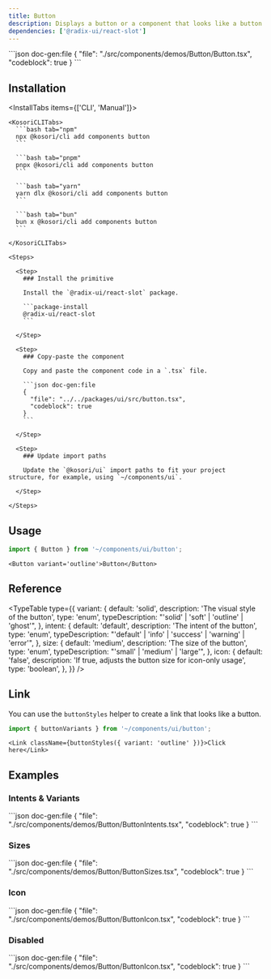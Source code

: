 ```yaml
---
title: Button
description: Displays a button or a component that looks like a button.
dependencies: ['@radix-ui/react-slot']
---
```


<ComponentPreview name='button'>
```json doc-gen:file
{
  "file": "./src/components/demos/Button/Button.tsx",
  "codeblock": true
}
```
</ComponentPreview>

## Installation

<InstallTabs items={['CLI', 'Manual']}>

  <Tab value='CLI'>
  
    <KosoriCLITabs>
      ```bash tab="npm"
      npx @kosori/cli add components button
      ```

      ```bash tab="pnpm"
      pnpx @kosori/cli add components button
      ```

      ```bash tab="yarn"
      yarn dlx @kosori/cli add components button
      ```

      ```bash tab="bun"
      bun x @kosori/cli add components button
      ```

    </KosoriCLITabs>

  </Tab>

  <Tab value='Manual'>

    <Steps>

      <Step>
        ### Install the primitive

        Install the `@radix-ui/react-slot` package.

        ```package-install
        @radix-ui/react-slot
        ```

      </Step>

      <Step>
        ### Copy-paste the component

        Copy and paste the component code in a `.tsx` file.

        ```json doc-gen:file
        {
          "file": "../../packages/ui/src/button.tsx",
          "codeblock": true
        }
        ```

      </Step>

      <Step>
        ### Update import paths

        Update the `@kosori/ui` import paths to fit your project structure, for example, using `~/components/ui`.

      </Step>

    </Steps>

  </Tab>

</InstallTabs>

## Usage

```ts
import { Button } from '~/components/ui/button';
```

```tsx
<Button variant='outline'>Button</Button>
```

## Reference

<TypeTable
  type={{
    variant: {
      default: 'solid',
      description: 'The visual style of the button',
      type: 'enum',
      typeDescription: "'solid' | 'soft' | 'outline' | 'ghost'",
    },
    intent: {
      default: 'default',
      description: 'The intent of the button',
      type: 'enum',
      typeDescription: "'default' | 'info' | 'success' | 'warning' | 'error'",
    },
    size: {
      default: 'medium',
      description: 'The size of the button',
      type: 'enum',
      typeDescription: "'small' | 'medium' | 'large'",
    },
    icon: {
      default: 'false',
      description: 'If true, adjusts the button size for icon-only usage',
      type: 'boolean',
    },
  }}
/>

## Link

You can use the `buttonStyles` helper to create a link that looks like a button.

```ts
import { buttonVariants } from '~/components/ui/button';
```

```tsx
<Link className={buttonStyles({ variant: 'outline' })}>Click here</Link>
```

## Examples

### Intents & Variants

<ComponentPreview name='button-intents'>
```json doc-gen:file
{
  "file": "./src/components/demos/Button/ButtonIntents.tsx",
  "codeblock": true
}
```
</ComponentPreview>

### Sizes

<ComponentPreview name='button-sizes'>
```json doc-gen:file
{
  "file": "./src/components/demos/Button/ButtonSizes.tsx",
  "codeblock": true
}
```
</ComponentPreview>

### Icon

<ComponentPreview name='button-icon'>
```json doc-gen:file
{
  "file": "./src/components/demos/Button/ButtonIcon.tsx",
  "codeblock": true
}
```
</ComponentPreview>

### Disabled

<ComponentPreview name='button-disabled'>
```json doc-gen:file
{
  "file": "./src/components/demos/Button/ButtonIcon.tsx",
  "codeblock": true
}
```
</ComponentPreview>
